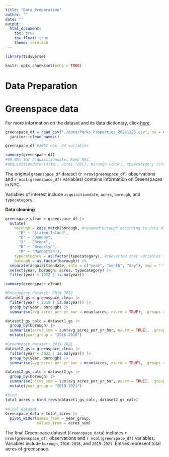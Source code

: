 ```yaml
---
title: "Data Preparation"
author: ""
date: ""
output: 
  html_document:
    toc: true
    toc_float: true
    theme: cerulean
---
```


```r
library(tidyverse)

knitr::opts_chunk$set(echo = TRUE)
```

# Data Preparation 


# Greenspace data

For more information on the dataset and its data dictionary, click [here](https://data.cityofnewyork.us/Recreation/Parks-Properties/enfh-gkve/about_data).

```r
greenspace_df = read_csv("./data/Parks_Properties_20241126.csv", na = c("NA", ".", "")) |>
  janitor::clean_names() 
```

```r
greenspace_df #2051 obs. 34 variables

summary(greenspace_df) 
#90 NAs for acquisitiondate. Keep NAs.
#acquisitiondate (dttm), acres (dbl), borough (char), typecategory (char)
```

The original `greenspace_df` dataset (`r nrow(greenspace_df)` observations and `r ncol(greenspace_df)` variables) contains information on Greenspaces in NYC. 

Variables of interest include `acquisitiondate`, `acres`, `borough`, and `typecategory`.

**Data cleaning**

```r
greenspace_clean = greenspace_df |>
  mutate(
    borough = case_match(borough, #renamed borough according to data dictionary
      "R" ~ "Staten Island",
      "Q" ~ "Queens",
      "X" ~ "Bronx",
      "B" ~ "Brooklyn",
      "M" ~ "Manhattan"),
    typecategory = as.factor(typecategory), #converted char variables into factors
    borough = as.factor(borough)) |>
  separate(acquisitiondate, into = c("year", "month", "day"), sep = "-") |>
  select(year, borough, acres, typecategory) |> 
  filter(year < 2022 | is.na(year))
```

```r
summary(greenspace_clean)
```

```r
#Greenspace dataset: 2016-2018
dataset1_gs = greenspace_clean |>
  filter(year < 2019 | is.na(year)) |> 
  group_by(year, borough) |>
  summarise(avg_acres_per_yr_bor = mean(acres, na.rm = TRUE), .groups = "drop")

dataset1_gs_calc = dataset1_gs |> 
  group_by(borough) |> 
  summarise(acres_sum = sum(avg_acres_per_yr_bor, na.rm = TRUE), .groups = "drop") |> 
  mutate(year_group = "2016-2018")
```

```r
#Greenspace dataset: 2019-2021
dataset2_gs = greenspace_clean |>
  filter(year < 2022 | is.na(year)) |>
  group_by(year, borough) |>
  summarise(avg_acres_per_yr_bor = mean(acres, na.rm = TRUE), .groups = "drop")

dataset2_gs_calc = dataset2_gs |> 
  group_by(borough) |> 
  summarise(acres_sum = sum(avg_acres_per_yr_bor, na.rm = TRUE), .groups = "drop") |> 
  mutate(year_group = "2019-2021")
```

```r
#bind 
total_acres = bind_rows(dataset1_gs_calc, dataset2_gs_calc)
  
#Final dataset
Greenspace_data = total_acres |>
  pivot_wider(names_from = year_group,
              values_from = acres_sum)
```

The final Greenspace dataset (`Greenspace_data`) includes `r nrow(greenspace_df)` observations and `r ncol(greenspace_df)` variables. Variables include `borough`, `2016-2018`, and `2019-2021`. Entries represent total acres of greenspace.